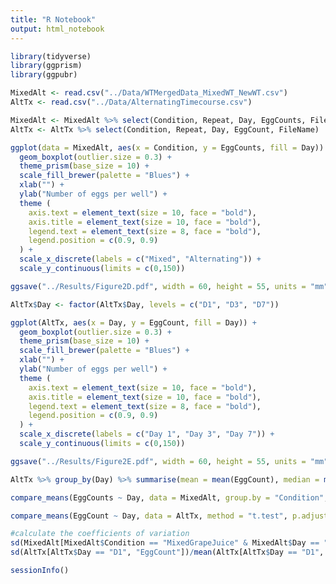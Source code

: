 ```yaml
---
title: "R Notebook"
output: html_notebook
---
```


```r
library(tidyverse)
library(ggprism)
library(ggpubr)
```

```r
MixedAlt <- read.csv("../Data/WTMergedData_MixedWT_NewWT.csv")
AltTx <- read.csv("../Data/AlternatingTimecourse.csv")
```

```r
MixedAlt <- MixedAlt %>% select(Condition, Repeat, Day, EggCounts, FileName) 
AltTx <- AltTx %>% select(Condition, Repeat, Day, EggCount, FileName)
```

```r
ggplot(data = MixedAlt, aes(x = Condition, y = EggCounts, fill = Day)) + 
  geom_boxplot(outlier.size = 0.3) +
  theme_prism(base_size = 10) +
  scale_fill_brewer(palette = "Blues") +
  xlab("") +
  ylab("Number of eggs per well") +
  theme (
    axis.text = element_text(size = 10, face = "bold"),
    axis.title = element_text(size = 10, face = "bold"),
    legend.text = element_text(size = 8, face = "bold"),
    legend.position = c(0.9, 0.9)
  ) +
  scale_x_discrete(labels = c("Mixed", "Alternating")) +
  scale_y_continuous(limits = c(0,150))

ggsave("../Results/Figure2D.pdf", width = 60, height = 55, units = "mm")
```

```r
AltTx$Day <- factor(AltTx$Day, levels = c("D1", "D3", "D7"))

ggplot(AltTx, aes(x = Day, y = EggCount, fill = Day)) +
  geom_boxplot(outlier.size = 0.3) +
  theme_prism(base_size = 10) +
  scale_fill_brewer(palette = "Blues") +
  xlab("") +
  ylab("Number of eggs per well") +
  theme (
    axis.text = element_text(size = 10, face = "bold"),
    axis.title = element_text(size = 10, face = "bold"),
    legend.text = element_text(size = 8, face = "bold"),
    legend.position = c(0.9, 0.9)
  ) +
  scale_x_discrete(labels = c("Day 1", "Day 3", "Day 7")) +
  scale_y_continuous(limits = c(0,150))

ggsave("../Results/Figure2E.pdf", width = 60, height = 55, units = "mm")
```

```r
AltTx %>% group_by(Day) %>% summarise(mean = mean(EggCount), median = median(EggCount))
```

```r
compare_means(EggCounts ~ Day, data = MixedAlt, group.by = "Condition", method = "t.test", p.adjust.method = "bonf")
```

```r
compare_means(EggCount ~ Day, data = AltTx, method = "t.test", p.adjust.method = "bonf")
```


```r
#calculate the coefficients of variation
sd(MixedAlt[MixedAlt$Condition == "MixedGrapeJuice" & MixedAlt$Day == "D1", "EggCounts"])/mean(MixedAlt[MixedAlt$Condition == "MixedGrapeJuice" & MixedAlt$Day == "D1", "EggCounts"])
sd(AltTx[AltTx$Day == "D1", "EggCount"])/mean(AltTx[AltTx$Day == "D1", "EggCount"])
```

```r
sessionInfo()
```

